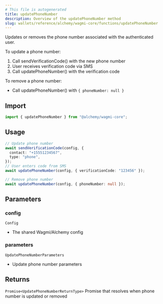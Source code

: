 ```yaml
---
# This file is autogenerated
title: updatePhoneNumber
description: Overview of the updatePhoneNumber method
slug: wallets/reference/alchemy/wagmi-core/functions/updatePhoneNumber
---
```


Updates or removes the phone number associated with the authenticated user.

To update a phone number:

1. Call sendVerificationCode() with the new phone number
2. User receives verification code via SMS
3. Call updatePhoneNumber() with the verification code

To remove a phone number:

- Call updatePhoneNumber() with `{ phoneNumber: null }`

## Import

```ts
import { updatePhoneNumber } from "@alchemy/wagmi-core";
```

## Usage

```ts
// Update phone number
await sendVerificationCode(config, {
  contact: "+15551234567",
  type: "phone",
});
// User enters code from SMS
await updatePhoneNumber(config, { verificationCode: "123456" });

// Remove phone number
await updatePhoneNumber(config, { phoneNumber: null });
```

## Parameters

### config

`Config`

- The shared Wagmi/Alchemy config

### parameters

`UpdatePhoneNumberParameters`

- Update phone number parameters

## Returns

`Promise<UpdatePhoneNumberReturnType>`
Promise that resolves when phone number is updated or removed
